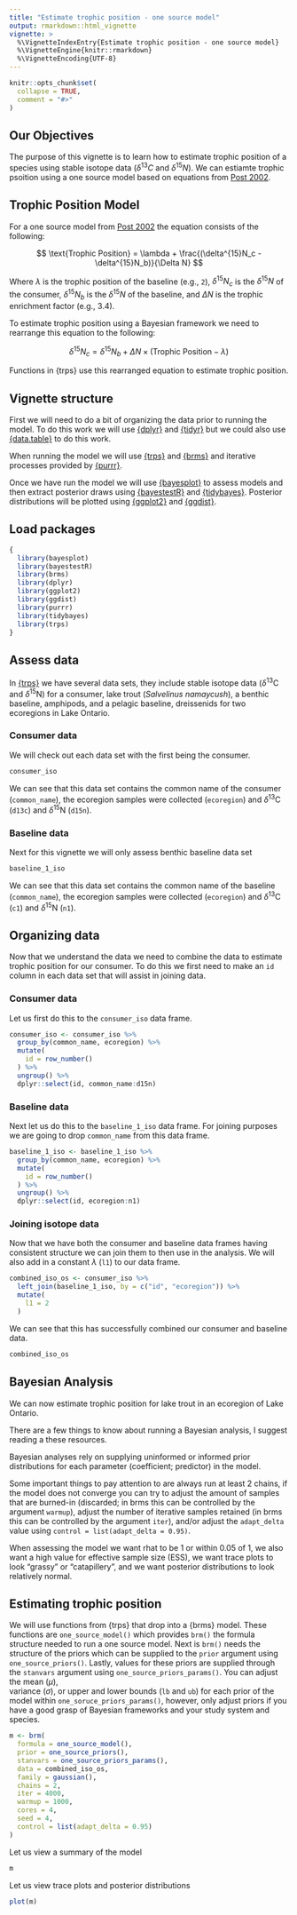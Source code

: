 ```yaml
---
title: "Estimate trophic position - one source model"
output: rmarkdown::html_vignette
vignette: >
  %\VignetteIndexEntry{Estimate trophic position - one source model}
  %\VignetteEngine{knitr::rmarkdown}
  %\VignetteEncoding{UTF-8}
---
```


```r
knitr::opts_chunk$set(
  collapse = TRUE,
  comment = "#>"
)
```

## Our Objectives
The purpose of this vignette is to learn how to estimate trophic position of a 
species using stable isotope data
($\delta^{13}C$ and $\delta^{15}N$). We can estiamte trophic psoition using 
a one source model based on equations from 
[Post 2002](ttps://esajournals.onlinelibrary.wiley.com/doi/abs/10.1890/0012-9658%282002%29083%5B0703%3AUSITET%5D2.0.CO%3B2).

## Trophic Position Model
For a one source model from [Post 2002](ttps://esajournals.onlinelibrary.wiley.com/doi/abs/10.1890/0012-9658%282002%29083%5B0703%3AUSITET%5D2.0.CO%3B2)
the equation consists of the following: 


$$
\text{Trophic Position} = \lambda + \frac{(\delta^{15}N_c - \delta^{15}N_b)}{\Delta N}
$$


Where $\lambda$ is the trophic position of the baseline (e.g., `2`), 
$\delta^{15}N_c$ is the $\delta^{15}N$ of the consumer, $\delta^{15}N_b$ is the 
$\delta^{15}N$ of the baseline, and $\Delta N$ is the trophic enrichment factor 
(e.g., 3.4). 

To estimate trophic position using a Bayesian framework we need to rearrange 
this equation to the following: 


$$
\delta^{15}N_c = \delta^{15}N_b + \Delta N \times (\text{Trophic Position} - \lambda)  
$$


Functions in {trps} use this rearranged equation to estimate trophic position. 

## Vignette structure   
First we will need to do a bit of organizing the data prior to running the model. 
To do this work we will use [{dplyr}](https://dplyr.tidyverse.org/) and 
[{tidyr}]() but we could also use 
[{data.table}](https://rdatatable.gitlab.io/data.table/) to do this work. 

When running the model we will use [{trps}](https://benjaminhlina.github.io/trps/) 
and [{brms}](https://paulbuerkner.com/brms/) and iterative processes provided 
by [{purrr}](https://purrr.tidyverse.org/). 

Once we have run the model we will use [{bayesplot}](https://mc-stan.org/bayesplot/) 
to assess models and then extract posterior draws using 
[{bayestestR}](https://easystats.github.io/bayestestR/) and 
[{tidybayes}](http://mjskay.github.io/tidybayes/). 
Posterior distributions will be plotted using [{ggplot2}](https://ggplot2.tidyverse.org/) 
and [{ggdist}](https://mjskay.github.io/ggdist/).

## Load packages 
```r
{
  library(bayesplot)
  library(bayestestR)
  library(brms)
  library(dplyr)
  library(ggplot2)
  library(ggdist)
  library(purrr)
  library(tidybayes)
  library(trps)
}
```

## Assess data 

In [{trps}]() we have several data sets, they include stable isotope data
($\delta$<sup>13</sup>C and $\delta$<sup>15</sup>N) for a
consumer, lake trout (*Salvelinus namaycush*), a benthic baseline, amphipods, 
and a pelagic baseline, dreissenids for two ecoregions in Lake Ontario. 

### Consumer data
We will check out each data set with the first being the consumer. 
```r
consumer_iso
```

We can see that this data set contains the common name of the consumer 
(`common_name`), the ecoregion samples were collected (`ecoregion`) and 
$\delta$<sup>13</sup>C (`d13c`) and $\delta$<sup>15</sup>N (`d15n`). 

### Baseline data 
Next for this vignette we will only assess benthic baseline data set 

```r
baseline_1_iso
```

We can see that this data set contains the common name of the baseline 
(`common_name`), the ecoregion samples were collected (`ecoregion`) and 
$\delta$<sup>13</sup>C (`c1`) and $\delta$<sup>15</sup>N (`n1`). 

## Organizing data 

Now that we understand the data we need to combine the data to estimate 
trophic position for our consumer. To do this we first need to make an `id` 
column in each data set that will assist in joining data. 

### Consumer data

Let us first do this to the `consumer_iso` data frame.  
 
```r
consumer_iso <- consumer_iso %>% 
  group_by(common_name, ecoregion) %>% 
  mutate(
    id = row_number()
  ) %>% 
  ungroup() %>% 
  dplyr::select(id, common_name:d15n)
```

### Baseline data 

Next let us do this to the `baseline_1_iso` data frame. For joining purposes we 
are going to drop `common_name` from this data frame. 

```r
baseline_1_iso <- baseline_1_iso %>% 
  group_by(common_name, ecoregion) %>% 
  mutate(
    id = row_number()
  ) %>% 
  ungroup() %>% 
  dplyr::select(id, ecoregion:n1)
```

### Joining isotope data 
Now that we have both the consumer and baseline data frames having consistent
structure we can join them to then use in the analysis. We will also add in 
a constant $\lambda$ (`l1`) to our data frame. 

```r
combined_iso_os <- consumer_iso %>% 
  left_join(baseline_1_iso, by = c("id", "ecoregion")) %>% 
  mutate(
    l1 = 2
  )
```

We can see that this has successfully combined our consumer and baseline data. 
```r
combined_iso_os
```

## Bayesian Analysis

We can now estimate trophic position for lake trout in an ecoregion of
Lake Ontario. 

There are a few things to know about running a Bayesian analysis, I suggest 
reading a these resources. 

Bayesian analyses rely on supplying uninformed or informed prior distributions 
for each parameter (coefficient; predictor) in the model.

Some important things to pay attention to are 
always run at least 2 chains, if the model does not converge you can try 
to adjust the amount of samples that are burned-in (discarded; in brms 
this can be controlled by the argument `warmup`), adjust the number of 
iterative samples retained (in brms this can be controlled by the 
argument `iter`), and/or adjust the `adapt_delta` value using 
`control = list(adapt_delta = 0.95)`. 

When assessing the model we want rhat to be 1 or within 0.05 of 1, we also want 
a high value for effective sample size (ESS), we want trace plots to look 
"grassy" or "catapillery", and we want posterior distributions to look relatively
normal. 

## Estimating trophic position 

We will use functions from {trps} that drop into a {brms} model. These 
functions are `one_source_model()` which provides `brm()` the formula structure
needed to run a one source model. Next is `brm()` needs the structure of the 
priors which can be supplied to the `prior` argument using `one_source_priors()`. 
Lastly, values for these priors are supplied through the `stanvars` argument 
using `one_source_priors_params()`. You can adjust the mean ($\mu$),  
variance ($\sigma$), or upper and lower bounds (`lb` and `ub`) for each prior 
of the model within `one_soruce_priors_params()`, however, only adjust priors 
if you have a good grasp of Bayesian frameworks and your study system and 
species. 

```r
m <- brm(
  formula = one_source_model(),
  prior = one_source_priors(),
  stanvars = one_source_priors_params(),
  data = combined_iso_os,
  family = gaussian(),
  chains = 2,
  iter = 4000,
  warmup = 1000,
  cores = 4,
  seed = 4,
  control = list(adapt_delta = 0.95)
)
```

Let us view a summary of the model  

```r
m
```

Let us view trace plots and posterior distributions 

```r
plot(m)
```

